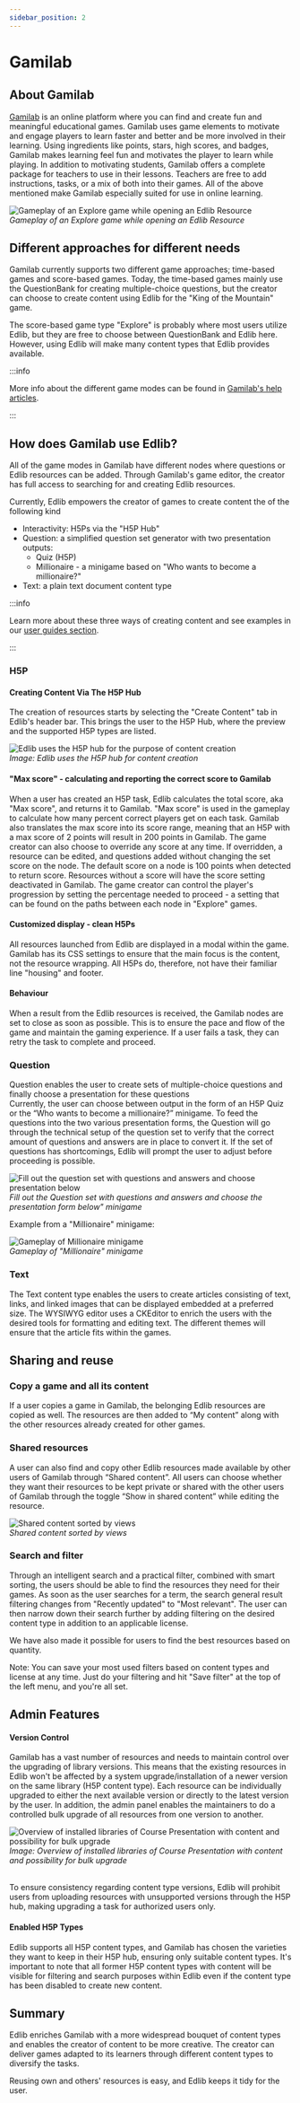 ```yaml
---
sidebar_position: 2
---
```


# Gamilab

## About Gamilab
[Gamilab](https://gamilab.com/) is an online platform where you can find and create fun and meaningful educational games. Gamilab uses game elements to motivate and engage players to learn faster and better and be more involved in their learning. Using ingredients like points, stars, high scores, and badges, Gamilab makes learning feel fun and motivates the player to learn while playing.
In addition to motivating students, Gamilab offers a complete package for teachers to use in their lessons. Teachers are free to add instructions, tasks, or a mix of both into their games. All of the above mentioned make Gamilab especially suited for use in online learning.

<div class="text--center">
    <img class="edlib-image" alt="Gameplay of an Explore game while opening an Edlib Resource" src="/img/gamilab-explorer-game.png" />
    <br/>
    <em>Gameplay of an Explore game while opening an Edlib Resource</em>
</div>

## Different approaches for different needs
Gamilab currently supports two different game approaches; time-based games and score-based games. Today, the time-based games mainly use the QuestionBank for creating multiple-choice questions, but the creator can choose to create content using Edlib for the "King of the Mountain" game. 

The score-based game type "Explore" is probably where most users utilize Edlib, but they are free to choose between QuestionBank and Edlib here. However, using Edlib will make many content types that Edlib provides available. 

:::info 

More info about the different game modes can be found in [Gamilab's help articles](https://support.gamilab.com/hc/en-us/categories/4419787594001-Game-modes).

:::


  

## How does Gamilab use Edlib?


All of the game modes in Gamilab have different nodes where questions or Edlib resources can be added. Through Gamilab's game editor, the creator has full access to searching for and creating Edlib resources. 

Currently, Edlib empowers the creator of games to create content the of the following kind
- Interactivity: H5Ps via the "H5P Hub"
- Question: a simplified question set generator with two presentation outputs:
    - Quiz (H5P)
    - Millionaire - a minigame based on "Who wants to become a millionaire?"
- Text: a plain text document content type 

:::info 

Learn more about these three ways of creating content and see examples in our [user guides section](https://docs.edlib.com/docs/support/userGuides/create-content).

:::

### H5P

#### Creating Content Via The H5P Hub
The creation of resources starts by selecting the "Create Content" tab in Edlib's header bar. This brings the user to the H5P Hub, where the preview and the supported H5P types are listed.

<div class="text--center">
    <img class="edlib-image" alt="Edlib uses the H5P hub for the purpose of content creation" src="/img/ndla-case-study7.png" />
    <br/>
    <em>Image: Edlib uses the H5P hub for content creation</em>
</div> 


#### "Max score" - calculating and reporting the correct score to Gamilab

When a user has created an H5P task, Edlib calculates the total score, aka "Max score", and returns it to Gamilab. "Max score" is used in the gameplay to calculate how many percent correct players get on each task. Gamilab also translates the max score into its score range, meaning that an H5P with a max score of 2 points will result in 200 points in Gamilab. The game creator can also choose to override any score at any time. If overridden, a resource can be edited, and questions added without changing the set score on the node. The default score on a node is 100 points when detected to return score. Resources without a score will have the score setting deactivated in Gamilab. The game creator can control the player's progression by setting the percentage needed to proceed - a setting that can be found on the paths between each node in "Explore" games.  


#### Customized display - clean H5Ps

All resources launched from Edlib are displayed in a modal within the game. Gamilab has its CSS settings to ensure that the main focus is the content, not the resource wrapping. All H5Ps do, therefore, not have their familiar line "housing" and footer. 

#### Behaviour

When a result from the Edlib resources is received, the Gamilab nodes are set to close as soon as possible. This is to ensure the pace and flow of the game and maintain the gaming experience. If a user fails a task, they can retry the task to complete and proceed.


### Question
Question enables the user to create sets of multiple-choice questions and finally choose a presentation for these questions  
Currently, the user can choose between output in the form of an H5P Quiz or the “Who wants to become a millionaire?” minigame. 
To feed the questions into the two various presentation forms, the Question will go through the technical setup of the question set to verify that the correct amount of questions and answers are in place to convert it. If the set of questions has shortcomings, Edlib will prompt the user to adjust before proceeding is possible.

<div class="text--center">
    <img class="edlib-image" alt="Fill out the question set with questions and answers and choose presentation below" src="/img/Edlib_questionset1.png" />
    <br/>
    <em>Fill out the Question set with questions and answers and choose the presentation form below" minigame</em>
</div>


Example from a "Millionaire" minigame:

<div class="text--center">
    <img class="edlib-image" alt="Gameplay of Millionaire minigame" src="/img/Edlib_millionaire2.png" />
    <br/>
    <em>Gameplay of "Millionaire" minigame</em>
</div>

### Text

The Text content type enables the users to create articles consisting of text, links, and linked images that can be displayed embedded at a preferred size. The WYSIWYG editor uses a CKEditor to enrich the users with the desired tools for formatting and editing text.
The different themes will ensure that the article fits within the games.



## Sharing and reuse

### Copy a game and all its content
If a user copies a game in Gamilab, the belonging Edlib resources are copied as well. The resources are then added to “My content” along with the other resources already created for other games.

### Shared resources
A user can also find and copy other Edlib resources made available by other users of Gamilab through “Shared content”. All users can choose whether they want their resources to be kept private or shared with the other users of Gamilab through the toggle “Show in shared content” while editing the resource.

<div class="text--center">
    <img class="edlib-image" alt="Shared content sorted by views" src="/img/Shared_content_sorted_by_views.png" />
    <br/>
    <em>Shared content sorted by views</em>
</div>

### Search and filter
Through an intelligent search and a practical filter, combined with smart sorting, the users should be able to find the resources they need for their games.
As soon as the user searches for a term, the search general result filtering changes from "Recently updated" to "Most relevant". The user can then narrow down their search further by adding filtering on the desired content type in addition to an applicable license.

We have also made it possible for users to find the best resources based on quantity. 

Note: You can save your most used filters based on content types and license at any time. Just do your filtering and hit "Save filter" at the top of the left menu, and you're all set.

## Admin Features

#### Version Control
Gamilab has a vast number of resources and needs to maintain control over the upgrading of library versions. This means that the existing resources in Edlib won't be affected by a system upgrade/installation of a newer version on the same library (H5P content type). Each resource can be individually upgraded to either the next available version or directly to the latest version by the user. In addition, the admin panel enables the maintainers to do a controlled bulk upgrade of all resources from one version to another.

<div class="text--center">
    <img class="edlib-image" alt="Overview of installed libraries of Course Presentation with content and possibility for bulk upgrade" src="/img/ndla-case-study5.png" />
    <br/>
    <em>Image: Overview of installed libraries of Course Presentation with content and possibility for bulk upgrade</em>
    <br/>
    <br/>
</div> 

To ensure consistency regarding content type versions, Edlib will prohibit users from uploading resources with unsupported versions through the H5P hub, making upgrading a task for authorized users only.

#### Enabled H5P Types
Edlib supports all H5P content types, and Gamilab has chosen the varieties they want to keep in their H5P hub, ensuring only suitable content types. 
It's important to note that all former H5P content types with content will be visible for filtering and search purposes within Edlib even if the content type has been disabled to create new content.

## Summary

Edlib enriches Gamilab with a more widespread bouquet of content types and enables the creator of content to be more creative. The creator can deliver games adapted to its learners through different content types to diversify the tasks.

Reusing own and others' resources is easy, and Edlib keeps it tidy for the user. 
